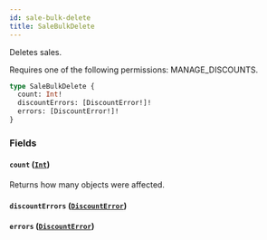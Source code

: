 ```yaml
---
id: sale-bulk-delete
title: SaleBulkDelete
---
```


Deletes sales.

Requires one of the following permissions: MANAGE_DISCOUNTS.

```graphql
type SaleBulkDelete {
  count: Int!
  discountErrors: [DiscountError!]!
  errors: [DiscountError!]!
}
```

### Fields

#### `count` ([`Int`](../../../developer/api-reference/scalars/int))

Returns how many objects were affected.

#### `discountErrors` ([`DiscountError`](../../../developer/api-reference/objects/discount-error))

#### `errors` ([`DiscountError`](../../../developer/api-reference/objects/discount-error))
